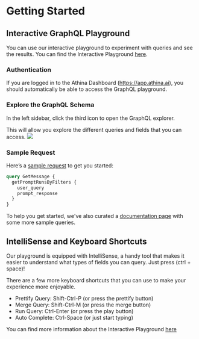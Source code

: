 # Getting Started

## Interactive GraphQL Playground
You can use our interactive playground to experiment with queries and see the results. You can find the Interactive Playground [here](https://api.athina.ai/graphql). 

### Authentication
If you are logged in to the Athina Dashboard (https://app.athina.ai), you should automatically be able to access the GraphQL playground.

### Explore the GraphQL Schema
In the left sidebar, click the third icon to open the GraphQL explorer.

This will allow you explore the different queries and fields that you can access.
<img src='/graphql-explorer.png' />


### Sample Request
Here’s a [sample request](https://api.athina.ai/graphql?query=query+MyQuery+%7B%0A++getPromptRunsByFilters+%7B%0A++++user_query%0A++++prompt_response%0A++%7D%0A%7D) to get you started:
```graphql
query GetMessage {
  getPromptRunsByFilters {
    user_query
    prompt_response
  }
}
```

To help you get started, we've also curated a [documentation page](./sample_gql_queries) with some more sample queries.

## IntelliSense and Keyboard Shortcuts
Our playground is equipped with IntelliSense, a handy tool that makes it easier to understand what types of fields you can query. Just press (ctrl + space)!

There are a few more keyboard shortcuts that you can use to make your experience more enjoyable.
* Prettify Query:  Shift-Ctrl-P (or press the prettify button)
* Merge Query:  Shift-Ctrl-M (or press the merge button)
* Run Query:  Ctrl-Enter (or press the play button)
* Auto Complete:  Ctrl-Space (or just start typing)

You can find more information about the Interactive Playground [here](https://github.com/graphql/graphiql)